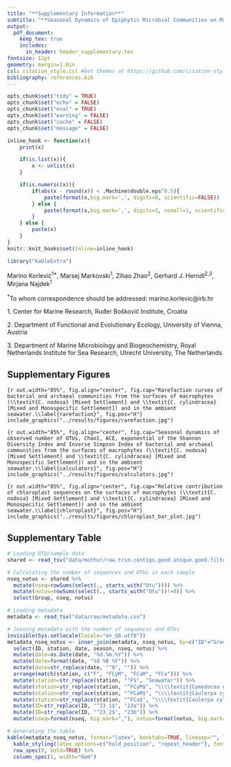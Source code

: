 ```yaml
---
title: "**Supplementary Information**"
subtitle: "**Seasonal Dynamics of Epiphytic Microbial Communities on Marine Macrophyte Surfaces**"
output:
  pdf_document:
    keep_tex: true
    includes:
      in_header: header_supplementary.tex
fontsize: 12pt
geometry: margin=1.0in
csl: citation_style.csl #Get themes at https://github.com/citation-style-language/styles
bibliography: references.bib
---
```


```r
opts_chunk$set("tidy" = TRUE)
opts_chunk$set("echo" = FALSE)
opts_chunk$set("eval" = TRUE)
opts_chunk$set("warning" = FALSE)
opts_chunk$set("cache" = FALSE)
opts_chunk$set("message" = FALSE)

inline_hook <- function(x){
	print(x)

	if(is.list(x)){
		x <- unlist(x)
	}

	if(is.numeric(x)){
		if(abs(x - round(x)) < .Machine$double.eps^0.5){
			paste(format(x,big.mark=',', digits=0, scientific=FALSE))
		} else {
			paste(format(x,big.mark=',', digits=1, nsmall=1, scientific=FALSE))
		}
	} else {
    	paste(x)      
	}
}
knitr::knit_hooks$set(inline=inline_hook)

library("kableExtra")
```

\vspace{60mm}
Marino Korlević^1$*$^, Marsej Markovski^1^, Zihao Zhao^2^, Gerhard J. Herndl^2,3^, Mirjana Najdek^1^

\vspace{40mm}

^$*$^To whom correspondence should be addressed: marino.korlevic@irb.hr

1\. Center for Marine Research, Ruđer Bošković Institute, Croatia

2\. Department of Functional and Evolutionary Ecology, University of Vienna, Austria

3\. Department of Marine Microbiology and Biogeochemistry, Royal Netherlands Institute for Sea Research, Utrecht University, The Netherlands

\sisetup{mode=text}
\setlength\parindent{24pt}

## Supplementary Figures

```{r out.width="85%", fig.align="center", fig.cap="Rarefaction curves of bacterial and archaeal communities from the surfaces of macrophytes (\\textit{C. nodosa} [Mixed Settlement] and \\textit{C. cylindracea} [Mixed and Monospecific Settlement]) and in the ambient seawater.\\label{rarefaction}", fig.pos="H"}
include_graphics("../results/figures/rarefaction.jpg")
```

```{r out.width="85%", fig.align="center", fig.cap="Seasonal dynamics of observed number of OTUs, Chao1, ACE, exponential of the Shannon Diversity Index and Inverse Simpson Index of bacterial and archaeal communities from the surfaces of macrophytes (\\textit{C. nodosa} [Mixed Settlement] and \\textit{C. cylindracea} [Mixed and Monospecific Settlement]) and in the ambient seawater.\\label{calculators}", fig.pos="H"}
include_graphics("../results/figures/calculators.jpg")
```

```{r out.width="85%", fig.align="center", fig.cap="Relative contribution of chloroplast sequences on the surfaces of macrophytes (\\textit{C. nodosa} [Mixed Settlement] and \\textit{C. cylindracea} [Mixed and Monospecific Settlement]) and in the ambient seawater.\\label{chloroplast}", fig.pos="H"}
include_graphics("../results/figures/chloroplast_bar_plot.jpg")
```

## Supplementary Table

```r
# Loading OTU/sample data
shared <- read_tsv("data/mothur/raw.trim.contigs.good.unique.good.filter.unique.precluster.pick.pick.pick.opti_mcc.shared")

# Calculating the number of sequences and OTUs in each sample
nseq_notus <- shared %>%
  mutate(nseq=rowSums(select(., starts_with("Otu")))) %>%
  mutate(notus=rowSums(select(., starts_with("Otu"))!=0)) %>%
  select(Group, nseq, notus)

# Loading metadata 
metadata <- read_tsv("data/raw/metadata.csv")

# Joining metadata with the number of sequences and OTUs
invisible(Sys.setlocale(locale="en_GB.utf8"))
metadata_nseq_notus <- inner_join(metadata, nseq_notus, by=c("ID"="Group")) %>%
  select(ID, station, date, season, nseq, notus) %>%
  mutate(date=as.Date(date, "%d.%m.%Y")) %>%
  mutate(date=format(date, "%d %B %Y")) %>%
  mutate(date=str_replace(date, "^0", "")) %>%
  arrange(match(station, c("F", "FCyM", "FCaM", "FCa"))) %>%
  mutate(station=str_replace(station, "^F$", "Seawater")) %>%
  mutate(station=str_replace(station, "^FCyM$", "\\\\textit{Cymodocea nodosa} (Mixed)")) %>%
  mutate(station=str_replace(station, "^FCaM$", "\\\\textit{Caulerpa cylindracea} (Mixed)")) %>%
  mutate(station=str_replace(station, "^FCa$", "\\\\textit{Caulerpa cylindracea} (Monospecific)")) %>%
  mutate(ID=str_replace(ID, "^23_1$", "23a")) %>%
  mutate(ID=str_replace(ID, "^23_2$", "23b")) %>%
  mutate(nseq=format(nseq, big.mark=","), notus=format(notus, big.mark=","))

# Generating the table
kable(metadata_nseq_notus, format="latex", booktabs=TRUE, linesep="", longtable=TRUE, escape=FALSE, col.names=c("Sample ID", "Community Type", "Date", "Season", "No. of Sequences", "No. of OTUs"), caption="Sample ID, Community Type, Sampling Date and Season, No. of Sequences and No. of OTUs of each sample. No. of Sequences and OTUs was calculated after the exclusion of eukaryotic, chloroplast, mitochondrial and no relative sequences.\\label{nseq_notus}", align="c") %>%
  kable_styling(latex_options=c("hold_position", "repeat_header"), font_size=9) %>%
  row_spec(0, bold=TRUE) %>%
  column_spec(1, width="6em")
```